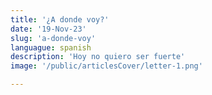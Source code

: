 ```yaml
---
title: '¿A donde voy?'
date: '19-Nov-23'
slug: 'a-donde-voy'
languague: spanish
description: 'Hoy no quiero ser fuerte'
image: '/public/articlesCover/letter-1.png' 

---
```


<Title content={'¿A donde voy?'} />

<P>
<p>
¿A donde voy cuando me canso de ser fuerte? ¿A donde voy cuando ya no puedo aguantar más? ¿A donde voy cuando todos vienen a mí? ¿A donde voy cuando solo quiero no estar? ¿A donde voy cuando todo sale mal? ¿A donde voy cuando lo unico que quiero es derrumbarme y sacar todo lo que ha venido a mí?
</p>

<br/>

<p>
Quisiera tener a donde ir, quisiera que hubiera un yo en mi vida, quisiera que asi como las cosas llegan asi mismo se fueran, quisiera no ser una pila de desechos de otros, quisiera que no me vieran como su pilar porque estoy cansado de reprimir. Quisiera soltarme de las cosas con la facilidad que tienen las otras personas, sin pensar que contarle mis problemas las va a cargar, quisiera al menos en un momento ser sincero con alguien y decirle que no siempre soy fuerte, que a veces no estoy disponible, que a veces quisiera alguien a quien ir.
</p>

<br/>

<p>
No quiero seguir reprimiendo más las cosas, no quiero seguir fingiendo que todo está bien y pretendiendo que el tiempo va a curar las cosas, no quiero seguir siendo el más fuerte, el más productivo, el que siempre tiene todo solucionado, no quiero seguir siendo esa imagen de referencia cuando de estar bien se trata porque no quiero seguir fingiendo que es asi, no quiero seguir creyendo que la vida es algo de ir mejorando las cosas que están mal, que es cuestión de aprender de los dolores, solo quiero atravesar el dolor, no apoyarme en él. Hoy no quiero ser el mejor ni el más productivo, el que hace 6 cosas en el día con tal de no sentir, no quiero estar en el club de las 5 am para al final del día acostarme satisfecho porque cumplí con las tareas del día, pero me dejé a mi de lado, hoy no quiero creer en el optimismo tóxico 
</p>

<br/>

<p>
Quiero ser humano, quiero ser emocional, quiero llorar, quiero gritar, quiero reir, quiero sentir vacíos en el estómago, quiero sentir sudor en las manos, quiero sentir tristeza, rabia, alegría, celos, plenitud, ansias, nervios, quiero que cuando me pregunten ¿Cómo estás? Responda todo, excepto que estoy bien. Quiero responder que estoy triste, enojado, angustiado, alegre, nervioso, decepcionado, iracundo, pero no solo que estoy bien.
</p>

<br/>

<p>
Siempre pensé que podría seguir acumulando las cosas, pero no es hasta que llega alguien para que te muestre tus vacíos, para que te abofetee y te haga caer en cuenta que las cosas no están bien, que hay que sentir, que hay que expresar, que cuando creíste que estabas bien, pues aun te falta mucho para asi sea. Quisiera ir a buscar ese apoyo, pero sé que iré a un lugar de fantasía. Hoy te extraño más que cualquier otro día queenV.
</p>

<br/>

<p>
No es hasta que llega un día en que la minima cosa desata todo lo anterior y te derrumbas completamente y no hay donde ir porque el unico sitio que conoces eres tú mismo, y ya está lleno con cosas de otras personas, pero te olvidaste dejar espacio para ti.
</p>

<br/>

<p>
Dudo si debí haber escrito esto y subirlo, pero no quiero racionalizar las cosas por una vez en mi vida. No quiero preguntarme 4 veces si debo abrazar a alguien, si debo llorar, si debo escribirle a alguien, si debo hablar de mis problemas. 
</p>

<br/>

<p>
Supongo que el sanar conlleva dolor e incomodidad y no quiero evitarlo, solo quiero ser más humano
</p>

<br/>

<p>
Quiero dejar de perder personas por heridas abiertas y por querer ser el mejor en lo que hago; y aunque lo he conseguido, hoy estoy viviendo el precio con intereses que vienen con tasa de usura 
</p>


</P>
